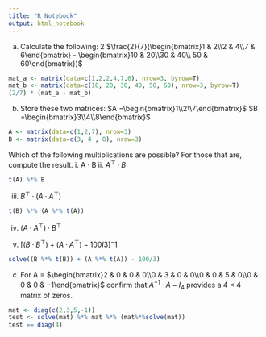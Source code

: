 ```yaml
---
title: "R Notebook"
output: html_notebook
---
```


a. Calculate the following:
2
$\frac{2}{7}(\begin{bmatrix}1 & 2\\2 & 4\\7 & 6\end{bmatrix} - \begin{bmatrix}10 & 20\\30 & 40\\ 50 & 60\end{bmatrix})$
```r
mat_a <- matrix(data=c(1,2,2,4,7,6), nrow=3, byrow=T)
mat_b <- matrix(data=c(10, 20, 30, 40, 50, 60), nrow=3, byrow=T)
(2/7) * (mat_a - mat_b)
```

b. Store these two matrices:
$A =\begin{bmatrix}1\\2\\7\end{bmatrix}$ $B =\begin{bmatrix}3\\4\\8\end{bmatrix}$
```r
A <- matrix(data=c(1,2,7), nrow=3)
B <- matrix(data=c(3, 4 , 8), nrow=3)
```

Which of the following multiplications are possible? For
those that are, compute the result.
i. A · B
ii. $A^⊤ · B$
```r
t(A) %*% B
```

iii. $B^⊤ · (A · A^⊤)$
```r
t(B) %*% (A %*% t(A))
```

iv. $(A · A^⊤) · B^⊤$


v. $[(B · B^⊤) + (A · A^⊤) − 100I3]^−1$
```r
solve((B %*% t(B)) + (A %*% t(A)) - 100/3)
```

c. For
A = $\begin{bmatrix}2 & 0 & 0 & 0\\0 & 3 & 0 & 0\\0 & 0 & 5 & 0\\0 & 0 & 0 & −1\end{bmatrix}$
confirm that $A^{−1} · A − I_{4}$ provides a 4 × 4 matrix of zeros.

```r
mat <- diag(c(2,3,5,-1))
test <- solve(mat) %*% mat %*% (mat%*%solve(mat))
test == diag(4)
```
